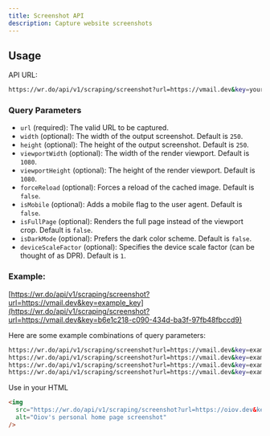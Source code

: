 ```yaml
---
title: Screenshot API
description: Capture website screenshots
---
```


## Usage

API URL:
```bash
https://wr.do/api/v1/scraping/screenshot?url=https://vmail.dev&key=your_api_key
```

### Query Parameters​
- `url` (required): The valid URL to be captured.
- `width` (optional): The width of the output screenshot. Default is `250`.
- `height` (optional): The height of the output screenshot. Default is `250`.
- `viewportWidth` (optional): The width of the render viewport. Default is `1080`.
- `viewportHeight` (optional): The height of the render viewport. Default is `1080`.
- `forceReload` (optional): Forces a reload of the cached image. Default is `false`.
- `isMobile` (optional): Adds a mobile flag to the user agent. Default is `false`.
- `isFullPage` (optional): Renders the full page instead of the viewport crop. Default is `false`.
- `isDarkMode` (optional): Prefers the dark color scheme. Default is `false`.
- `deviceScaleFactor` (optional): Specifies the device scale factor (can be thought of as DPR). Default is `1`.

### Example:

[https://wr.do/api/v1/scraping/screenshot?url=https://vmail.dev&key=example_key](https://wr.do/api/v1/scraping/screenshot?url=https://vmail.dev&key=b6e1c218-c090-434d-ba3f-97fb48fbccd9)

Here are some example combinations of query parameters:

```bash
https://wr.do/api/v1/scraping/screenshot?url=https://vmail.dev&key=example_key
https://wr.do/api/v1/scraping/screenshot?url=https://vmail.dev&key=example_key&width=500&height=500
https://wr.do/api/v1/scraping/screenshot?url=https://vmail.dev&key=example_key&viewportWidth=1920&viewportHeight=1080&isFullPage=true
https://wr.do/api/v1/scraping/screenshot?url=https://vmail.dev&key=example_key&viewportWidth=1920&viewportHeight=1080&isFullPage=true&isDarkMode=true
```

Use in your HTML

```html
<img
  src="https://wr.do/api/v1/scraping/screenshot?url=https://oiov.dev&key=example_key"
  alt="Oiov's personal home page screenshot"
/>
```
